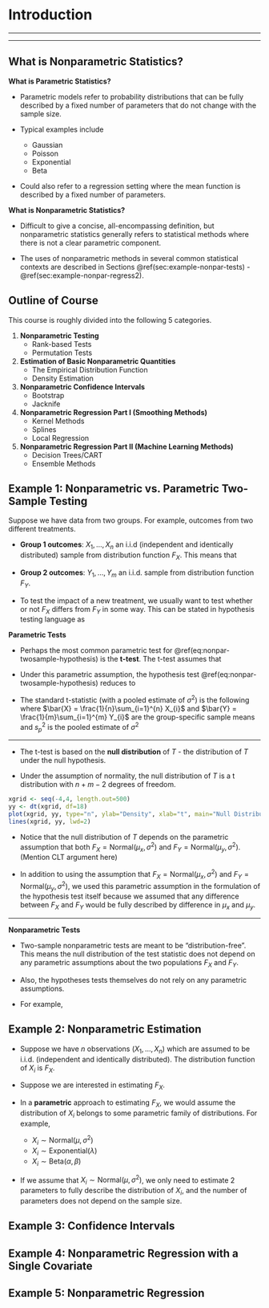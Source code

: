 # Introduction {#intro}

---




---

## What is Nonparametric Statistics? {#sec:whatisnonpar}

**What is Parametric Statistics?**

* Parametric models refer to probability distributions that can 
be fully described by a fixed number of parameters that do not change
with the sample size.

* Typical examples include
   + Gaussian 
   + Poisson
   + Exponential
   + Beta

* Could also refer to a regression setting where the mean function
is described by a fixed number of parameters.

**What is Nonparametric Statistics?**

* Difficult to give a concise, all-encompassing definition, but nonparametric
statistics generally refers to statistical methods where there is not a clear parametric component.


* The uses of nonparametric methods in several common statistical contexts are described in Sections \@ref(sec:example-nonpar-tests) - \@ref(sec:example-nonpar-regress2).

## Outline of Course {#sec:course-outline}

This course is roughly divided into the following 5 categories.

1. **Nonparametric Testing**
    + Rank-based Tests
    + Permutation Tests
1. **Estimation of Basic Nonparametric Quantities** 
    + The Empirical Distribution Function
    + Density Estimation
1. **Nonparametric Confidence Intervals**
    + Bootstrap 
    + Jacknife
1. **Nonparametric Regression Part I (Smoothing Methods)**
    + Kernel Methods
    + Splines
    + Local Regression
1. **Nonparametric Regression Part II (Machine Learning Methods)**
    + Decision Trees/CART
    + Ensemble Methods
   

## Example 1: Nonparametric vs. Parametric Two-Sample Testing {#sec:example-nonpar-tests}

Suppose we have data from two groups. For example, outcomes from 
two different treatments.

* **Group 1 outcomes**: $X_{1}, \ldots, X_{n}$ an i.i.d (independent and identically distributed) sample from distribution function $F_{X}$. 
This means that 
\begin{equation}
F_{X}(t) = P( X_{i} \leq t) \quad \textrm{ for any } 1 \leq i \leq n  \nonumber
\end{equation}

* **Group 2 outcomes**: $Y_{1}, \ldots, Y_{m}$ an i.i.d. sample from distribution function $F_{Y}$.
\begin{equation}
F_{Y}(t) = P( Y_{i} \leq t) \quad \textrm{ for any } 1 \leq i \leq n  \nonumber
\end{equation}


* To test the impact of a new treatment, we usually want to test whether or not $F_{X}$ differs from $F_{Y}$ in some way.
This can be stated in hypothesis testing language as
\begin{eqnarray}
H_{0}&:& F_{X} = F_{Y} \quad \textrm{( populations are the same)} \nonumber \\
H_{A}&:& F_{X} \neq F_{Y} \quad \textrm{( populations are different)} (\#eq:nonpar-twosample-hypothesis)
\end{eqnarray}

**Parametric Tests**

* Perhaps the most common parametric test for \@ref(eq:nonpar-twosample-hypothesis) is the **t-test**. The t-test assumes that
\begin{equation}
F_{X} = \textrm{Normal}(\mu_{x}, \sigma^{2}) \quad \textrm{ and } \quad F_{Y} = \textrm{Normal}(\mu_{y}, \sigma^{2})
\end{equation}
* Under this parametric assumption, the hypothesis test \@ref(eq:nonpar-twosample-hypothesis) reduces to 
\begin{equation}
H_{0}: \mu_{x} = \mu_{y}  \quad \textrm{ vs. } \quad H_{A}: \mu_{x} \neq \mu_{y}
\end{equation}

* The standard t-statistic (with a pooled estimate of $\sigma^{2}$) is the following
\begin{equation}
T = \frac{\bar{X} - \bar{Y}}{ s_{p}\sqrt{\frac{1}{n} + \frac{1}{m}}  },
\end{equation}
where $\bar{X} = \frac{1}{n}\sum_{i=1}^{n} X_{i}$ and $\bar{Y} = \frac{1}{m}\sum_{i=1}^{m} Y_{i}$ are
the group-specific sample means and $s_{p}^{2}$ is the pooled estimate of $\sigma^{2}$
\begin{equation}
s_{p}^{2} = \frac{1}{m + n - 2}\Big\{ \sum_{i=1}^{n} (X_{i} - \bar{X})^{2} + \sum_{i=1}^{m} (Y_{i} - \bar{Y})^{2}   \Big\}
\end{equation}

---

* The t-test is based on the **null distribution** of $T$ - the distribution of $T$ under the null hypothesis.

* Under the assumption of normality, the null distribution of $T$ is a t distribution
with $n + m - 2$ degrees of freedom.

```r
xgrid <- seq(-4,4, length.out=500)
yy <- dt(xgrid, df=18)
plot(xgrid, yy, type="n", ylab="Density", xlab="t", main="Null Distribution of T when n = m = 10", las=1)
lines(xgrid, yy, lwd=2)
```

* Notice that the null distribution of $T$ depends on the parametric assumption that both $F_{X} = \textrm{Normal}(\mu_{x}, \sigma^{2})$
and $F_{Y} = \textrm{Normal}(\mu_{y}, \sigma^{2})$. (Mention CLT argument here)

* In addition to using the assumption that $F_{X} = \textrm{Normal}(\mu_{x}, \sigma^{2})$
and $F_{Y} = \textrm{Normal}(\mu_{y}, \sigma^{2})$, we used this parametric assumption in the formulation of the hypothesis test itself because we 
assumed that any difference between $F_{X}$ and $F_{Y}$ would be fully described by difference in $\mu_{x}$ and $\mu_{y}$.

---

**Nonparametric Tests**

* Two-sample nonparametric tests are meant to be "distribution-free". This means
the null distribution of the test statistic does not depend on any parametric
assumptions about the two populations $F_{X}$ and $F_{Y}$. 

* Also, the hypotheses tests themselves do not rely on any parametric assumptions.

* For example, 

## Example 2: Nonparametric Estimation {#sec:example-nonpar-estimation}

* Suppose we have $n$ observations $(X_{1}, \ldots, X_{n})$ which are assumed to be i.i.d. (independent and identically distributed).
The distribution function of $X_{i}$ is $F_{X}$.

* Suppose we are interested in estimating $F_{X}$. 

* In a **parametric** approach to estimating $F_{X}$, we would assume the distribution of $X_{i}$ belongs to some parametric family of distributions.
For example,
   + $X_{i} \sim \textrm{Normal}(\mu, \sigma^{2})$ 
   + $X_{i} \sim \textrm{Exponential}(\lambda)$
   + $X_{i} \sim \textrm{Beta}(\alpha, \beta)$

* If we assume that $X_{i} \sim \textrm{Normal}( \mu, \sigma^{2} )$, we only need to estimate 2 parameters to
fully describe the distribution of $X_{i}$, and the number of parameters does not depend on the sample size. 


## Example 3: Confidence Intervals {#sec:example-nonpar-confint}

## Example 4: Nonparametric Regression with a Single Covariate {#sec:example-nonpar-regress1}

## Example 5: Nonparametric Regression {#sec:example-nonpar-regress2}

